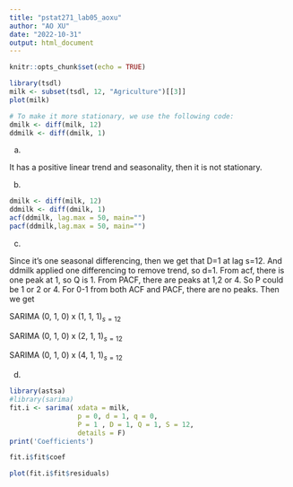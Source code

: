 ```yaml
---
title: "pstat271_lab05_aoxu"
author: "AO XU"
date: "2022-10-31"
output: html_document
---
```


```r
knitr::opts_chunk$set(echo = TRUE)
```

```r
library(tsdl)
milk <- subset(tsdl, 12, "Agriculture")[[3]]
plot(milk)
```

```r
# To make it more stationary, we use the following code:
dmilk <- diff(milk, 12)
ddmilk <- diff(dmilk, 1)
```

a.

It has a positive linear trend and seasonality, then it is not stationary.

b.

```r
dmilk <- diff(milk, 12)
ddmilk <- diff(dmilk, 1)
acf(ddmilk, lag.max = 50, main="")
pacf(ddmilk,lag.max = 50, main="")
```
c. 

Since it's one seasonal differencing, then we get that D=1 at lag s=12. And ddmilk applied one differencing to remove trend, so d=1. From acf, there is one peak at 1, so Q is 1. From PACF, there are peaks at 1,2 or 4. So P could be 1 or 2 or 4. For 0-1 from both ACF and PACF, there are no peaks. Then we get 

SARIMA (0, 1, 0) x (1, 1, 1$)_{s=12}$

SARIMA (0, 1, 0) x (2, 1, 1$)_{s=12}$

SARIMA (0, 1, 0) x (4, 1, 1$)_{s=12}$

d.

```r
library(astsa)
#library(sarima)
fit.i <- sarima( xdata = milk,
                 p = 0, d = 1, q = 0,
                 P = 1 , D = 1, Q = 1, S = 12,
                 details = F)
print('Coefficients')
```
```r
fit.i$fit$coef
```

```r
plot(fit.i$fit$residuals)
```

